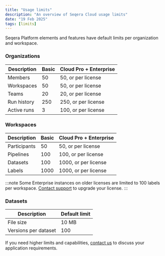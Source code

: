 ```yaml
---
title: "Usage limits"
description: "An overview of Seqera Cloud usage limits"
date: "19 Feb 2025"
tags: [limits]
---
```


Seqera Platform elements and features have default limits per organization and workspace.

### Organizations

| Description             | Basic | Cloud Pro + Enterprise | 
| ----------------------- | ----- | ---------------------- |
| Members                 | 50    | 50, or per license     |
| Workspaces              | 50    | 50, or per license     |
| Teams                   | 20    | 20, or per license     |
| Run history             | 250   | 250, or per license    |
| Active runs             | 3     | 100, or per license    |

### Workspaces

| Description  | Basic | Cloud Pro + Enterprise |
| ------------ | ----- | ---------------------- |
| Participants | 50    | 50, or per license     |
| Pipelines    | 100   | 100, or per license    |
| Datasets     | 100   | 1000, or per license   |
| Labels       | 1000  | 1000, or per license   |

:::note 
Some Enterprise instances on older licenses are limited to 100 labels per workspace. [Contact support](mailto:support@seqera.io) to upgrade your license.
:::

### Datasets

| Description          | Default limit |
| -------------------- | ------------- |
| File size            | 10 MB         |
| Versions per dataset | 100           |

If you need higher limits and capabilities, [contact us](https://seqera.io/contact-us/) to discuss your application requirements.
